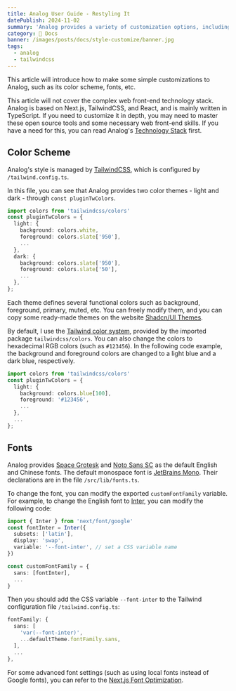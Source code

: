 ```yaml
---
title: Analog User Guide - Restyling It
datePublish: 2024-11-02
summary: 'Analog provides a variety of customization options, including color schemes, fonts, and components. Make it your own style!'
category: 🌈 Docs
banner: /images/posts/docs/style-customize/banner.jpg
tags:
  - analog
  - tailwindcss
---
```


This article will introduce how to make some simple customizations to Analog, such as its color scheme, fonts, etc.

This article will not cover the complex web front-end technology stack.
Analog is based on Next.js, TailwindCSS, and React, and is mainly written in TypeScript.
If you need to customize it in depth, you may need to master these open source tools and some necessary web front-end skills. If you have a need for this, you can read Analog's [Technology Stack](/post/doc/tech-stack) first.

## Color Scheme

Analog's style is managed by [TailwindCSS](https://tailwindcss.com/docs), which is configured by `/tailwind.config.ts`.

In this file, you can see that Analog provides two color themes - light and dark - through `const pluginTwColors`.

```typescript
import colors from 'tailwindcss/colors'
const pluginTwColors = {
  light: {
    background: colors.white,
    foreground: colors.slate['950'],
    ...
  },
  dark: {
    background: colors.slate['950'],
    foreground: colors.slate['50'],
    ...
  },
};
```

Each theme defines several functional colors such as background, foreground, primary, muted, etc. You can freely modify them, and you can copy some ready-made themes on the website [Shadcn/UI Themes](https://ui.shadcn.com/themes).

By default, I use the [Tailwind color system](https://tailwindcss.com/docs/customizing-colors), provided by the imported package `tailwindcss/colors`. You can also change the colors to hexadecimal RGB colors (such as `#123456`). In the following code example, the background and foreground colors are changed to a light blue and a dark blue, respectively.

```typescript
import colors from 'tailwindcss/colors'
const pluginTwColors = {
  light: {
    background: colors.blue[100],
    foreground: '#123456',
    ...
  },
  ...
};
```

## Fonts

Analog provides [Space Grotesk](https://fonts.google.com/specimen/Space+Grotesk) and [Noto Sans SC](https://fonts.google.com/noto/specimen/Noto+Sans+SC) as the default English and Chinese fonts. The default monospace font is [JetBrains Mono](https://fonts.google.com/specimen/JetBrains+Mono). Their declarations are in the file `/src/lib/fonts.ts`.

To change the font, you can modify the exported `customFontFamily` variable. For example, to change the English font to [Inter](https://fonts.google.com/specimen/Inter), you can modify the following code:

```typescript
import { Inter } from 'next/font/google'
const fontInter = Inter({
  subsets: ['latin'],
  display: 'swap',
  variable: '--font-inter', // set a CSS variable name
})

const customFontFamily = {
  sans: [fontInter],
  ...
}
```

Then you should add the CSS variable `--font-inter` to the Tailwind configuration file `/tailwind.config.ts`:

```typescript
fontFamily: {
  sans: [
    'var(--font-inter)',
    ...defaultTheme.fontFamily.sans,
  ],
  ...
},
```
For some advanced font settings (such as using local fonts instead of Google fonts), you can refer to the [Next.js Font Optimization](https://nextjs.org/docs/app/building-your-application/optimizing/fonts).
